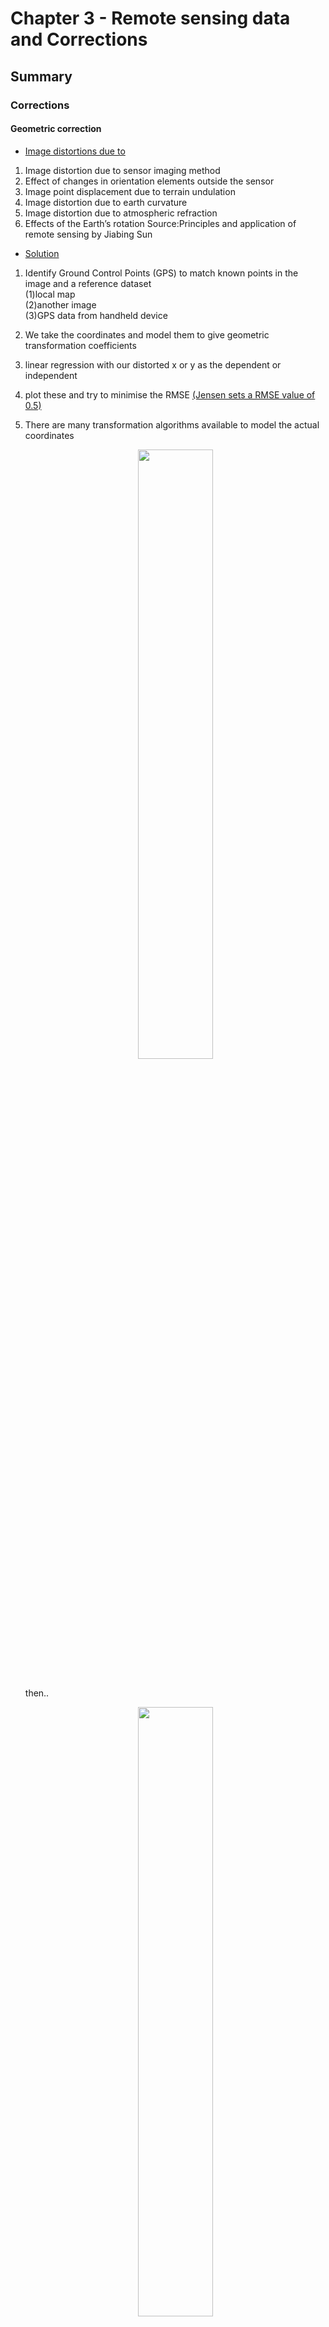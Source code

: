# Chapter 3 - Remote sensing data and Corrections

## Summary

### Corrections

#### Geometric correction

::: callout-note
::: {style="color"}
-   [Image distortions due to](https://zhuanlan.zhihu.com/p/435401966)

1.  Image distortion due to sensor imaging method
2.  Effect of changes in orientation elements outside the sensor
3.  Image point displacement due to terrain undulation
4.  Image distortion due to earth curvature
5.  Image distortion due to atmospheric refraction
6.  Effects of the Earth's rotation Source:Principles and application of remote sensing by Jiabing Sun
:::
:::

::: callout-note
<div>

-   [Solution](https://andrewmaclachlan.github.io/CASA0023-lecture-3/?panelset3=dn2&panelset4=ratio2&panelset5=pca2#20)

1.  Identify Ground Control Points (GPS) to match known points in the image and a reference dataset</br> (1)local map</br> (2)another image</br> (3)GPS data from handheld device

2.  We take the coordinates and model them to give geometric transformation coefficients</br>

3.  linear regression with our distorted x or y as the dependent or independent

4.  plot these and try to minimise the RMSE [(Jensen sets a RMSE value of 0.5)](https://app.kortext.com/identity/?returnurl=https://read.kortext.com/reader/pdf/1872407/247)</br>

5.  There are many transformation algorithms available to model the actual coordinates

    <center>![](image/formula_jhjz.png){width="50%"}</center>

    </br> then..</br>

    <center>![](image/formulajhjz2.png){width="50%"}</center>

</div>
:::

-   This means for every value in the output (gold standard) pixel we can get a value in the original input image. The images are distorted as so might not completely overlap

6.  RMSE

(1)(observed - predicted (the residual))\^2</br>

(2)sum them and divide by number of data points</br>

(3) square root that total</br>

```{=html}
<!-- -->
```
7.  Resample

    <center>![](image/Geometric-correction-procedures.png){width="70%"}</center>

Source:[Abdul Basith](https://www.researchgate.net/figure/Geometric-correction-procedures_fig7_320710942)

#### Atmospheric correction

1.  Relative(to something)</br> Normalize intensities of different bands within a single image; Normalise intensities of bands from many dates to one date

2.  Absolute(definitive)</br> (1)Change **digital brightness values** into scaled surface reflectance, then compare these**scaled surface reflectance values** across the planet</br> (2)atmospheric radiative transfer models</br> (3)However, nearly all assume atmospheric measurements are available which are used to "invert" the image radiance to scaled surface reflectance</br> (4)The scattering and absorption information comes from atmopshierc radiative transfer code such as MODTRAN 4+ and the Second Simulation of the Satellite Signal in the Solar Spectrum (6S)</br>

    <center>![Flowchart for various relative and absolute methods for atmospheric correction of satellite measured radiance.](image/Flowchart-for-various-relative-and-absolute-methods-for-atmospheric-correction-of.png){width="80%"}</center>

    Source:[researchgate](https://www.researchgate.net/figure/Flowchart-for-various-relative-and-absolute-methods-for-atmospheric-correction-of_fig4_319331100)

#### Orthorectification / Topographic correction

What is orthorectified imagery - Using elevation to enable accurate image georeferencing</br> Imagery has an amazing amount of information, but raw aerial or satellite imagery cannot be used in a GIS until it has been processed such that all pixels are in an accurate (x,y) position on the ground.The orthorectification process requires: An accurate description of the sensor, typically called the sensor model; detailed information about the sensor location and orientation for every image; and an accurate terrain model, such as the World Elevation service available from ArcGIS Online. After imagery has been orthorectified, it can be used within a GIS and accurately overlaid with other data layers.</br>

<center>![A view captured from an oblique angle](image/imagery.jpg){width="70%"}</center>

#### Radiometric

-   Radiometric calibration, also known as radiometric correction, is important to successfully convert raw digital image data from satellite or aerial sensors to a common physical scale based on **known reflectance measurements** taken from objects on the ground's surface. This type of correction is important for reliable quantitative measurements of the imagery.

    <center>![The process of radiometric correction](image/rc.png){width="40%"}</center>

    [Source:](https://www.ncl.ac.uk/tcmweb/bilko/module7/lesson3.pdf)

## Application

-   Atmospheric Correction of Multispectral VNIR Remote Sensing Data: Algorithm and Inter-sensor Comparison of Aerosol and Surface Reflectance Products[(Mishra et al., 2020)](https://www.proquest.com/docview/2446031380?parentSessionId=yZQLUKowlxV%2BqfsslL6JpS3NPBIjzScVSfWOYTDtKJ4%3D&pq-origsite=primo&accountid=14511)</br>

This paper presents an algorithm for aerosol optical depth (AOD) retrieval and AC of **VNIR imaging data**. Cartosat-2S MX datasets acquired in different regions of the world were used, covering parts of the Indian subcontinent (India, Nepal, Pakistan and Bangladesh), China and the USA. A total of 106 **Cartosat-2S datasets** obtained in January, July, November and December of 2016 and 2017 were used. Each Cartosat-2S dataset contains radiometric calibration radiation for all four bands. AOD, surface reflectance and NDVI obtained by processing Cartosat-106S MX data at 2 globally distributed locations were compared with the corresponding **MODIS-terra** products juxtaposed in time and space to test the performance of their algorithm.Cartosat-2S and MODIS-terra derived AOD, surface reflectance and NDVI The comparison shows very good correlation. the relative difference between Cartosat-2S AOD and MODIS-terra AOD is within 25%. It is concluded that the algorithm effectively **eliminates atmospheric effects** (aerosol-induced haze) and thus increases the contrast of the surface features.

-   Thermal infrared radiometric calibration of the entire Landsat 4, 5, and 7 archive (1982--2010)[(Schott et al., 2012)](https://www-sciencedirect-com.libproxy.ucl.ac.uk/science/article/pii/S0034425712000375)</br>

This paper describes the methods and procedures used to perform **radiometric calibration** of the **earliest bulk thermal dataset** in the archive (Landsat 4 data). In order to make proper use of the thermal data, we need to be able to convert the data to surface temperatures. A key step in this process is the complete and consistent calibration of the entire archive to absolute radiation so that it can be compensated in the atmosphere to the radiation left at the surface and then to the surface radiation temperature. The completion of this work and the updated calibration of the earlier (1985-1999) Landsat 5 data (also reported here) concludes a comprehensive calibration of the Landsat thermal data archive from 1982 to the present. Finally, while the results reported in this paper indicate that the Landsat archive is **well calibrated with very small residual uncertainties**, they also indicate the existence of small sources of uncertainty not accounted for by the error model. If these sources can be identified and are systematic rather than random, they may further reduce the errors (below 0.5 K). So it is still possible to continue to improve the error model.

## Reflection

It was a very informative week in the classroom. The first part was calibration and I learnt that the points of the output diagram can be found from the original diagram after calibration, but not necessarily vice versa. There was also the need to resample after geometric corrections. Atmospheric corrections are divided into absolute and relative, and relative corrections require the selection of the base map and the constant elements. Another thing I learnt in class about atmospheric correction is that Atmospheric correction happens before topographic correction. Through this week I have gained a clearer understanding of the four correction methods and I have also gained an understanding of the second part of data joining and image enhancement, data joining can then be linked to the GIS course.

## Reference

Mishra, M.K., Rathore, P.S., Misra, A., Kumar, R., 2020. Atmospheric Correction of Multispectral VNIR Remote Sensing Data: Algorithm and Inter‐sensor Comparison of Aerosol and Surface Reflectance Products. Earth Space Sci. 7. https://doi.org/10.1029/2019EA000710</br> Schott, J.R., Hook, S.J., Barsi, J.A., Markham, B.L., Miller, J., Padula, F.P., Raqueno, N.G., 2012. Thermal infrared radiometric calibration of the entire Landsat 4, 5, and 7 archive (1982--2010). Remote Sens. Environ. 122, 41--49. https://doi.org/10.1016/j.rse.2011.07.022
